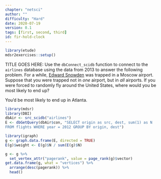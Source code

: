 ```yaml
---
chapter: "netsci"
author: ""
difficulty: "Hard"
date: 2020-07-19 
version: 0.1
tags: [first, second, third]
id: fir-hold-clock
---
```


```r
library(etude)
mdsr2exercises::setup()
```

TITLE GOES HERE: Use the `dbConnect_scidb` function to connect to the `airlines` database using the data from 2013 to answer the following problem.  For a while, [Edward Snowden](https://en.wikipedia.org/wiki/Edward_Snowden) was trapped in a Moscow airport. Suppose that you were trapped not in *one* airport, but in *all* airports. If you were forced to randomly fly around the United States, where would you be most likely to end up? 

<!--begin-answer-->

You'd be most likely to end up in Atlanta.

```r
library(mdsr)
library(DBI)
dbAir <- src_scidb("airlines")
E <- dbGetQuery(dbAir$con, "SELECT origin as src, dest, sum(1) as N
FROM flights WHERE year = 2012 GROUP BY origin, dest")

library(igraph)
g <- graph.data.frame(E, directed = TRUE)
E(g)$weight <- E(g)$N / sum(E(g)$N)

g <- g %>%
  set_vertex_attr("pagerank", value = page_rank(g)$vector)
get.data.frame(g, what = "vertices") %>%
  arrange(desc(pagerank)) %>%
  head()
```

  <!--end-answer-->


